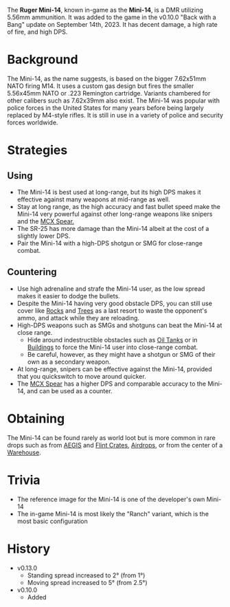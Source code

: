 The **Ruger Mini-14**, known in-game as the **Mini-14**, is a DMR utilizing 5.56mm ammunition. It was added to the game in the v0.10.0 "Back with a Bang" update on September 14th, 2023. It has decent damage, a high rate of fire, and high DPS.

# Background

The Mini-14, as the name suggests, is based on the bigger 7.62x51mm NATO firing M14. It uses a custom gas design but fires the smaller 5.56x45mm NATO or .223 Remington cartridge. Variants chambered for other calibers such as 7.62x39mm also exist. The Mini-14 was popular with police forces in the United States for many years before being largely replaced by M4-style rifles. It is still in use in a variety of police and security forces worldwide.

# Strategies

## Using

- The Mini-14 is best used at long-range, but its high DPS makes it effective against many weapons at mid-range as well.
- Stay at long range, as the high accuracy and fast bullet speed make the Mini-14 very powerful against other long-range weapons like snipers and the [MCX Spear.](weapons/guns/mcx_spear)
- The SR-25 has more damage than the Mini-14 albeit at the cost of a slightly lower DPS.
- Pair the Mini-14 with a high-DPS shotgun or SMG for close-range combat.

## Countering

- Use high adrenaline and strafe the Mini-14 user, as the low spread makes it easier to dodge the bullets.
- Despite the Mini-14 having very good obstacle DPS, you can still use cover like [Rocks](/obstacles/rock) and [Trees](/obstacles/tree) as a last resort to waste the opponent's ammo, and attack while they are reloading.
- High-DPS weapons such as SMGs and shotguns can beat the Mini-14 at close range.
  - Hide around indestructible obstacles such as [Oil Tanks](/obstacles/oil_tank) or in [Buildings](/buildings) to force the Mini-14 user into close-range combat.
  - Be careful, however, as they might have a shotgun or SMG of their own as a secondary weapon.
- At long-range, snipers can be effective against the Mini-14, provided that you quickswitch to move around quicker.
- The [MCX Spear](weapons/guns/mcx_spear) has a higher DPS and comparable accuracy to the Mini-14, and can be used as a counter.

# Obtaining

The Mini-14 can be found rarely as world loot but is more common in rare drops such as from [AEGIS](/obstacles/aegis_crate) and [Flint Crates](/obstacles/flint_crate), [Airdrops](/obstacles/airdrop_crate), or from the center of a [Warehouse](/buildings/warehouse).

# Trivia

- The reference image for the Mini-14 is one of the developer's own Mini-14
- The in-game Mini-14 is most likely the "Ranch" variant, which is the most basic configuration

# History

- v0.13.0
  - Standing spread increased to 2° (from 1°)
  - Moving spread increased to 5° (from 2.5°)
- v0.10.0
  - Added
